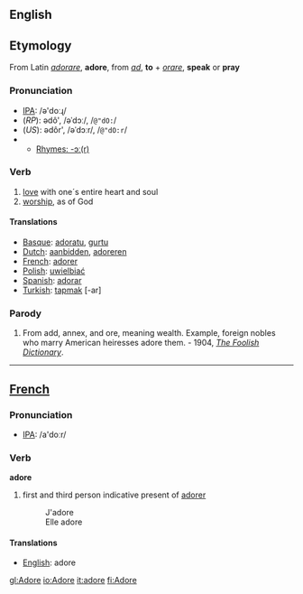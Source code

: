 ==English==

==Etymology==
From Latin ''[[adorare]]'', '''adore''', from ''[[ad]]'', '''to''' + ''[[orare]]'', '''speak''' or '''pray'''

=== Pronunciation ===
*[[w:IPA|IPA]]: /ə'doːɻ/
*(''RP''): ədô', /əˈdɔː/, /<tt>@"dO:</tt>/
*(''US''): ədôr', /əˈdɔːr/, /<tt>@"dO:r</tt>/
*{{audio|en-us-adore.ogg|Audio (US)}}
**[[rhymes:English:-ɔː(r)|Rhymes: -ɔː(r)]]

===Verb===
{{en-infl-reg-other-e|ador|e}}
# [[love]] with one´s entire heart and soul
# [[worship]], as of God

====Translations====

*[[Basque]]: [[adoratu]], [[gurtu]]
*[[Dutch]]: [[aanbidden]], [[adoreren]]
*[[French]]: [[adorer]]
*[[Polish]]: [[uwielbiać]]
*[[Spanish]]: [[adorar]]
*[[Turkish]]: [[tapmak]] [-ar]

===Parody===
# From add, annex, and ore, meaning wealth. Example, foreign nobles who marry American heiresses adore them. - 1904, ''[[The Foolish Dictionary]]''.

----

==[[French]]==
=== Pronunciation ===
*[[w:IPA|IPA]]: /a'doːr/
===Verb===

'''adore'''

#first and third person indicative present of [[adorer]]
#:J'adore
#:Elle adore

====Translations====
*[[English]]: adore

[[gl:Adore]]
[[io:Adore]]
[[it:adore]]
[[fi:Adore]]